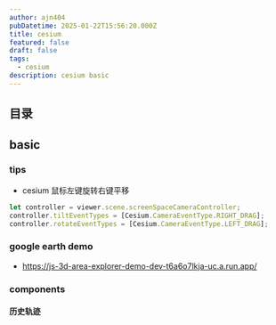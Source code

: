 ```yaml
---
author: ajn404
pubDatetime: 2025-01-22T15:56:20.000Z
title: cesium
featured: false
draft: false
tags:
  - cesium
description: cesium basic
---
```


## 目录

## basic


<CodeFromUrl
  lang="tsx"
  highlightRange="1,10"
  url="src/components/react/cesium/template.tsx"
/>

### tips

- cesium 鼠标左键旋转右键平移

```ts
let controller = viewer.scene.screenSpaceCameraController;
controller.tiltEventTypes = [Cesium.CameraEventType.RIGHT_DRAG];
controller.rotateEventTypes = [Cesium.CameraEventType.LEFT_DRAG];
```

### google earth demo

- https://js-3d-area-explorer-demo-dev-t6a6o7lkja-uc.a.run.app/

### components

#### 历史轨迹


<Trackline client:visible />
